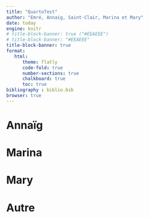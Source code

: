 ```yaml
---
title: "QuartoTest"
author: "Emré, Annaig, Saint-Clair, Marina et Mary"
date: today
engine: knitr
# title-block-banner: true ("#EEAEEE")
# title-block-banner: "#EEAEEE"
title-block-banner: true
format: 
   html: 
      theme: flatly
      code-fold: true
      number-sections: true
      chalkboard: true
      toc: true 
bibliography : biblio.bib
browser: true
---
```


# Annaïg

# Marina

# Mary


# Autre



